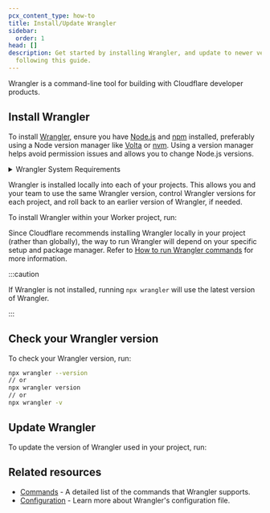 ```yaml
---
pcx_content_type: how-to
title: Install/Update Wrangler
sidebar:
  order: 1
head: []
description: Get started by installing Wrangler, and update to newer versions by
  following this guide.
---
```



Wrangler is a command-line tool for building with Cloudflare developer products.

## Install Wrangler

To install [Wrangler](https://github.com/cloudflare/workers-sdk/tree/main/packages/wrangler), ensure you have [Node.js](https://nodejs.org/en/) and [npm](https://docs.npmjs.com/getting-started) installed, preferably using a Node version manager like [Volta](https://volta.sh/) or [nvm](https://github.com/nvm-sh/nvm). Using a version manager helps avoid permission issues and allows you to change Node.js versions.

<details>
<summary>Wrangler System Requirements</summary>

We support running the Wrangler CLI with the [Current, Active, and Maintenance](https://nodejs.org/en/about/previous-releases) versions of Node.js. Your Worker will always be executed in `workerd`, the open source Cloudflare Workers runtime.

Wrangler is only supported on macOS 13.5+, Windows 11, and Linux distros that support glib 2.35. This follows [`workerd`'s OS support policy](https://github.com/cloudflare/workerd?tab=readme-ov-file#running-workerd).

</details>

Wrangler is installed locally into each of your projects. This allows you and your team to use the same Wrangler version, control Wrangler versions for each project, and roll back to an earlier version of Wrangler, if needed.

To install Wrangler within your Worker project, run:

<PackageManagers pkg="wrangler@latest" dev />

Since Cloudflare recommends installing Wrangler locally in your project (rather than globally), the way to run Wrangler will depend on your specific setup and package manager. Refer to [How to run Wrangler commands](/workers/wrangler/commands/#how-to-run-wrangler-commands) for more information.

:::caution

If Wrangler is not installed, running `npx wrangler` will use the latest version of Wrangler.

:::

## Check your Wrangler version

To check your Wrangler version, run:

```sh
npx wrangler --version
// or
npx wrangler version
// or
npx wrangler -v
```

## Update Wrangler

To update the version of Wrangler used in your project, run:

<PackageManagers pkg="wrangler@latest" dev />

## Related resources

- [Commands](/workers/wrangler/commands/) - A detailed list of the commands that Wrangler supports.
- [Configuration](/workers/wrangler/configuration/) - Learn more about Wrangler's configuration file.
